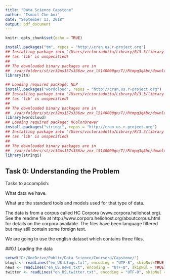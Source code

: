 ```yaml
---
title: "Data Science Capstone"
author: "Ismail Che Ani"
date: "September 13, 2018"
output: pdf_document
---
```


```r
knitr::opts_chunk$set(echo = TRUE)
```
```r
install.packages("tm", repos = "http://cran.us.r-project.org")
## Installing package into '/Users/victoriadotta/Library/R/3.3/library'
## (as 'lib' is unspecified)
## 
## The downloaded binary packages are in
##  /var/folders/st/zr32ms157s336zw_znx_l5140000gn/T//Rtmpq3qAbc/downloaded_packages
library(tm)
```
```r
## Loading required package: NLP
install.packages("wordcloud", repos = "http://cran.us.r-project.org")
## Installing package into '/Users/victoriadotta/Library/R/3.3/library'
## (as 'lib' is unspecified)
## 
## The downloaded binary packages are in
##  /var/folders/st/zr32ms157s336zw_znx_l5140000gn/T//Rtmpq3qAbc/downloaded_packages
library(wordcloud)
## Loading required package: RColorBrewer
install.packages("stringi", repos = "http://cran.us.r-project.org")
## Installing package into '/Users/victoriadotta/Library/R/3.3/library'
## (as 'lib' is unspecified)
## 
## The downloaded binary packages are in
##  /var/folders/st/zr32ms157s336zw_znx_l5140000gn/T//Rtmpq3qAbc/downloaded_packages
library(stringi)
```
## Task 0: Understanding the Problem
Tasks to accomplish:

What data we have.

What are the standard tools and models used for that type of data.

The data is from a corpus called HC Corpora (www.corpora.heliohost.org). See the readme file at http://www.corpora.heliohost.org/aboutcorpus.html for details on the corpora available. The files have been language filtered but may still contain some foreign text.

We are going to use the english dataset which contains three files.

##0.1 Loading the data

```r
setwd("D:/OneDrive/Public/Data Science/Coursera/Capstone/")
blogs <- readLines("en_US.blogs.txt", encoding = "UTF-8", skipNul=TRUE)
news <- readLines("en_US.news.txt", encoding = "UTF-8", skipNul = TRUE)
twitter <- readLines("en_US.twitter.txt", encoding = "UTF-8", skipNul = TRUE)
```
```r

```
